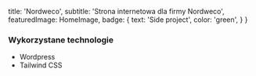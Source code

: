 
  title: 'Nordweco',
  subtitle: 'Strona internetowa dla firmy Nordweco',
  featuredImage: HomeImage,
  badge: {
    text: 'Side project',
    color: 'green',
  }
}

### Wykorzystane technologie 
* Wordpress
* Tailwind CSS


